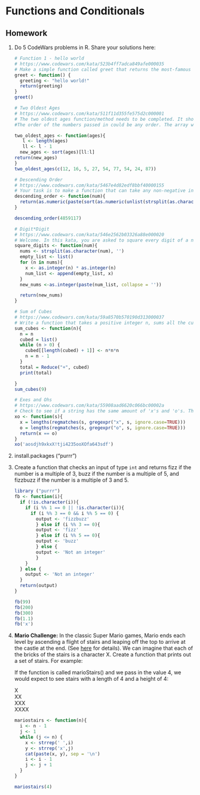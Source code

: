 # Functions and Conditionals

## Homework

1.  Do 5 CodeWars problems in R. Share your solutions here:

    ```{r}

    # Function 1 - hello world
    # https://www.codewars.com/kata/523b4ff7adca849afe000035
    # Make a simple function called greet that returns the most-famous "hello world!".
    greet <- function() {
      greeting <- "hello world!"
      return(greeting)
    }
    greet()

    # Two Oldest Ages
    # https://www.codewars.com/kata/511f11d355fe575d2c000001
    # The two oldest ages function/method needs to be completed. It should take an array of numbers as its argument and return the two highest numbers within the array. The returned value should be an array in the format [second oldest age,  oldest age].
    #The order of the numbers passed in could be any order. The array will always include at least 2 items. If there are two or more oldest age, then return both of them in array format.

    two_oldest_ages <- function(ages){
       l <- length(ages)
       ll <- l - 1
      new_ages <- sort(ages)[ll:l]
    return(new_ages)
    }
    two_oldest_ages(c(12, 16, 5, 27, 54, 77, 54, 24, 87))

    # Descending Order
    # https://www.codewars.com/kata/5467e4d82edf8bbf40000155
    # Your task is to make a function that can take any non-negative integer as an argument and return it with its digits in descending order. Essentially, rearrange the digits to create the highest possible number.
    descending_order <- function(num){
      return(as.numeric(paste(sort(as.numeric(unlist(strsplit(as.character(num), split =''))), decreasing = TRUE), sep = '', collapse = '')))
    }

    descending_order(4859117)

    # Digit*Digit
    # https://www.codewars.com/kata/546e2562b03326a88e000020
    # Welcome. In this kata, you are asked to square every digit of a number and concatenate them.
    square_digits <- function(num){
      nums <- strsplit(as.character(num), '')
      empty_list <- list()
      for (n in nums){
        x <- as.integer(n) * as.integer(n)
        num_list <- append(empty_list, x)
      }
      new_nums <-as.integer(paste(num_list, collapse = ''))
     
      return(new_nums)
    }

    # Sum of Cubes
    # https://www.codewars.com/kata/59a8570b570190d313000037
    # Write a function that takes a positive integer n, sums all the cubed values from 1 to n (inclusive), and returns that sum.
    sum_cubes <- function(n){
      n = n
      cubed = list()
      while (n > 0) {
        cubed[[length(cubed) + 1]] <- n*n*n
        n = n - 1
      }
      total = Reduce("+", cubed)
      print(total)

    }
    sum_cubes(9)

    # Exes and Ohs
    # https://www.codewars.com/kata/55908aad6620c066bc00002a
    # Check to see if a string has the same amount of 'x's and 'o's. The method must return a boolean and be case insensitive. The string can contain any char.
    xo <- function(s){
      x = lengths(regmatches(s, gregexpr("x", s, ignore.case=TRUE)))
      o = lengths(regmatches(s, gregexpr("o", s, ignore.case=TRUE)))
      return(x == o)
    }
    xo('aosdjh9xkxX!tji4235ooXOfa643sdf')
    ```

2.  install.packages ("purrr")

3.  Create a function that checks an input of type `int` and returns fizz if the number is a multiple of 3, buzz if the number is a multiple of 5, and fizzbuzz if the number is a multiple of 3 and 5.

    ```{r}
    library ("purrr")
    fb <- function(i){
      if (!is.character(i)){
        if (i %% 1 == 0 || !is.character(i)){
          if (i %% 3 == 0 && i %% 5 == 0) {
            output <- 'fizzbuzz'
            } else if (i %% 3 == 0){
            output <- 'fizz'
            } else if (i %% 5 == 0){
            output <- 'buzz'
            } else {
            output <- 'Not an integer'
            }
        }
      } else {
        output <- 'Not an integer'
      }
      return(output)
    }

    fb(99)
    fb(200)
    fb(300)
    fb(1.1)
    fb('x')
    ```

4.  **Mario Challenge:** In the classic Super Mario games, Mario ends each level by ascending a flight of stairs and leaping off the top to arrive at the castle at the end. (See [here](https://youtu.be/-avspZlbOWU?t=55) for details). We can imagine that each of the bricks of the stairs is a character X. Create a function that prints out a set of stairs. For example:

    If the function is called marioStairs() and we pass in the value 4, we would expect to see stairs with a length of 4 and a height of 4:

    X\
    XX\
    XXX\
    XXXX

    ```{r}
    mariostairs <- function(n){
      i <- n - 1
      j <- 1
      while (j <= n) {
        x <- strrep(' ',i)
        y <- strrep('x',j)
        cat(paste(x, y), sep = '\n')
        i <- i - 1
        j <- j + 1
      }
    }

    mariostairs(4)
    ```
